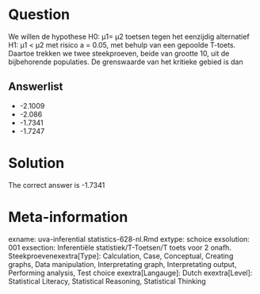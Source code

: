 Question
========

We willen de hypothese H0: µ1= µ2 toetsen tegen het eenzijdig alternatief H1: µ1 < µ2 met risico a = 0.05, met behulp van een gepoolde T-toets. Daartoe trekken we twee steekproeven, beide van grootte 10, uit de bijbehorende populaties. De grenswaarde van het kritieke gebied is dan 

Answerlist
----------
* -2.1009
* -2.086
* -1.7341
* -1.7247

Solution
========

The correct answer is  -1.7341 

Meta-information
================
exname: uva-inferential statistics-628-nl.Rmd 
extype: schoice 
exsolution: 001 
exsection: Inferentiële statistiek/T-Toetsen/T toets voor 2 onafh. Steekproevenexextra[Type]: Calculation, Case, Conceptual, Creating graphs, Data manipulation, Interpretating graph, Interpretating output, Performing analysis, Test choice 
exextra[Langauge]: Dutch 
exextra[Level]: Statistical Literacy, Statistical Reasoning, Statistical Thinking 
